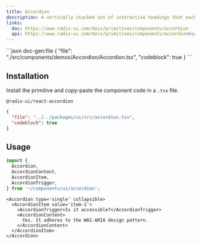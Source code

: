 ```yaml
---
title: Accordion
description: A vertically stacked set of interactive headings that each reveal an associated section of content.
links:
  doc: https://www.radix-ui.com/docs/primitives/components/accordion
  api: https://www.radix-ui.com/docs/primitives/components/accordion#api-reference
---
```


<ComponentPreview name='accordion'>
```json doc-gen:file
{
  "file": "./src/components/demos/Accordion/Accordion.tsx",
  "codeblock": true
}
```
</ComponentPreview>


## Installation

Install the primitive and copy-paste the component code in a `.tsx` file.

```package-install
@radix-ui/react-accordion
```

<div className='not-prose [&_figure]:max-h-[320px] [&_figure]:overflow-y-auto'>

```json doc-gen:file
{
  "file": "../../packages/ui/src/accordion.tsx",
  "codeblock": true
}
```

</div>

## Usage

```ts
import {
  Accordion,
  AccordionContent,
  AccordionItem,
  AccordionTrigger,
} from '~/components/ui/accordion';
```

```tsx
<Accordion type='single' collapsible>
  <AccordionItem value='item-1'>
    <AccordionTrigger>Is it accessible?</AccordionTrigger>
    <AccordionContent>
      Yes. It adheres to the WAI-ARIA design pattern.
    </AccordionContent>
  </AccordionItem>
</Accordion>
```
